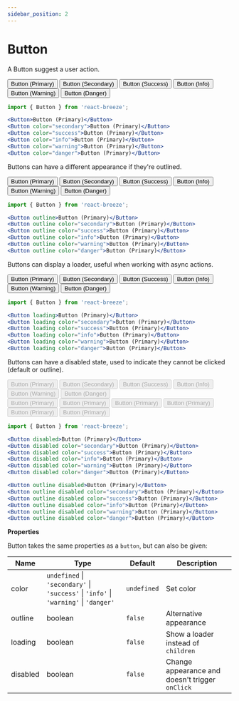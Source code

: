 ```yaml
---
sidebar_position: 2
---
```


# Button

A Button suggest a user action.


<Title as="h3">Color</Title>

<Button className="mb-2 mr-1">Button (Primary)</Button>
<Button className="mb-2 mr-1" color="secondary">
  Button (Secondary)
</Button>
<Button className="mb-2 mr-1" color="success">
  Button (Success)
</Button>
<Button className="mb-2 mr-1" color="info">
  Button (Info)
</Button>
<Button className="mb-2 mr-1" color="warning">
  Button (Warning)
</Button>
<Button className="mb-2 mr-1" color="danger">
  Button (Danger)
</Button>

```jsx
import { Button } from 'react-breeze';

<Button>Button (Primary)</Button>
<Button color="secondary">Button (Primary)</Button>
<Button color="success">Button (Primary)</Button>
<Button color="info">Button (Primary)</Button>
<Button color="warning">Button (Primary)</Button>
<Button color="danger">Button (Primary)</Button>
```

<Title as="h3">Outline</Title>

Buttons can have a different appearance if they're outlined.

<Button outline className="mb-2 mr-1">
  Button (Primary)
</Button>
<Button outline className="mb-2 mr-1" color="secondary">
  Button (Secondary)
</Button>
<Button outline className="mb-2 mr-1" color="success">
  Button (Success)
</Button>
<Button outline className="mb-2 mr-1" color="info">
  Button (Info)
</Button>
<Button outline className="mb-2 mr-1" color="warning">
  Button (Warning)
</Button>
<Button outline className="mb-2 mr-1" color="danger">
  Button (Danger)
</Button>

```jsx
import { Button } from 'react-breeze';

<Button outline>Button (Primary)</Button>
<Button outline color="secondary">Button (Primary)</Button>
<Button outline color="success">Button (Primary)</Button>
<Button outline color="info">Button (Primary)</Button>
<Button outline color="warning">Button (Primary)</Button>
<Button outline color="danger">Button (Primary)</Button>
```

<Title as="h3">Loading</Title>

Buttons can display a loader, useful when working with async actions.

<Button loading className="mb-2 mr-1">
  Button (Primary)
</Button>
<Button loading className="mb-2 mr-1" color="secondary">
  Button (Secondary)
</Button>
<Button loading className="mb-2 mr-1" color="success">
  Button (Success)
</Button>
<Button loading className="mb-2 mr-1" color="info">
  Button (Info)
</Button>
<Button loading className="mb-2 mr-1" color="warning">
  Button (Warning)
</Button>
<Button loading className="mb-2 mr-1" color="danger">
  Button (Danger)
</Button>

```jsx
import { Button } from 'react-breeze';

<Button loading>Button (Primary)</Button>
<Button loading color="secondary">Button (Primary)</Button>
<Button loading color="success">Button (Primary)</Button>
<Button loading color="info">Button (Primary)</Button>
<Button loading color="warning">Button (Primary)</Button>
<Button loading color="danger">Button (Primary)</Button>
```

<Title as="h3">Disabled</Title>

Buttons can have a disabled state, used to indicate they cannot be clicked (default or outline).

<div>
  <Button disabled className="mb-2 mr-1">
    Button (Primary)
  </Button>
  <Button disabled className="mb-2 mr-1" color="secondary">
    Button (Secondary)
  </Button>
  <Button disabled className="mb-2 mr-1" color="success">
    Button (Success)
  </Button>
  <Button disabled className="mb-2 mr-1" color="info">
    Button (Info)
  </Button>
  <Button disabled className="mb-2 mr-1" color="warning">
    Button (Warning)
  </Button>
  <Button disabled className="mb-2 mr-1" color="danger">
    Button (Danger)
  </Button>
</div>
<div>
  <Button disabled outline className="mb-2 mr-1">
    Button (Primary)
  </Button>
  <Button disabled outline className="mb-2 mr-1" color="secondary">
    Button (Primary)
  </Button>
  <Button disabled outline className="mb-2 mr-1" color="success">
    Button (Primary)
  </Button>
  <Button disabled outline className="mb-2 mr-1" color="info">
    Button (Primary)
  </Button>
  <Button disabled outline className="mb-2 mr-1" color="warning">
    Button (Primary)
  </Button>
  <Button disabled outline className="mb-2 mr-1" color="danger">
    Button (Primary)
  </Button>
</div>

```jsx
import { Button } from 'react-breeze';

<Button disabled>Button (Primary)</Button>
<Button disabled color="secondary">Button (Primary)</Button>
<Button disabled color="success">Button (Primary)</Button>
<Button disabled color="info">Button (Primary)</Button>
<Button disabled color="warning">Button (Primary)</Button>
<Button disabled color="danger">Button (Primary)</Button>

<Button outline disabled>Button (Primary)</Button>
<Button outline disabled color="secondary">Button (Primary)</Button>
<Button outline disabled color="success">Button (Primary)</Button>
<Button outline disabled color="info">Button (Primary)</Button>
<Button outline disabled color="warning">Button (Primary)</Button>
<Button outline disabled color="danger">Button (Primary)</Button>
```

**Properties**

Button takes the same properties as a `button`, but can also be given:

| Name     | Type                                                                                 | Default     | Description                                     |
| -------- | ------------------------------------------------------------------------------------ | ----------- | ----------------------------------------------- |
| color    | `undefined` \| `'secondary'` \| `'success'` \| `'info'` \| `'warning'` \| `'danger'` | `undefined` | Set color                                       |
| outline  | boolean                                                                              | `false`     | Alternative appearance                          |
| loading  | boolean                                                                              | `false`     | Show a loader instead of `children`             |
| disabled | boolean                                                                              | `false`     | Change appearance and doesn't trigger `onClick` |
